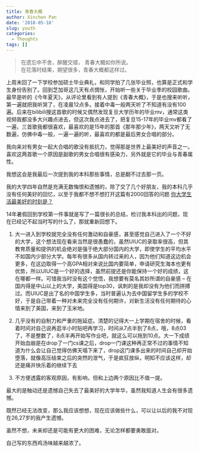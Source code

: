 ```yaml
---
title: 青春大概
author: Xinchen Pan
date: '2018-05-18'
slug: youth
categories:
  - Thoughts
tags: []
---
```



<blockquote> 

在遗忘中不舍，醉醒交错， 青春大概如你所说。  
在花落时结果，期望很多，青春大概都这样过。  
</blockquote>

上周末回了一下学校参加硕士毕业典礼，和同学拍了几张毕业照，也算是正式和学生身份告别了。回到芝加哥这几天有点惆怅，开始听一些关于毕业季的校园歌曲。最早是听的《今年夏天》，从评论里看到有人提到《青春大概》，于是也搜来听听，第一遍就把我听哭了，在凌晨12点多。接着中毒一般两天听了不知道有没有100遍。后来在bilibili搜这首歌的时候又偶然发现复旦大学历年的毕业mv，通常这类视频我都没多大兴趣点进去，但这次我点进去了，把复旦15-17年的毕业mv都看了一遍，三首歌我都很喜欢，最喜欢的是15年的那首《那年那少年》，两天又听了无数遍，仿佛中毒一般，一遍一遍的听，最喜欢的都是最后男女合唱的部分。

我向来对有男女一起大合唱的歌没有抵抗力，觉得那是世界上最美好的声音之一。喜欢这两首歌一个原因是副歌的男女合唱很有感染力，另外就是它的毕业与青春属性。

我想这会是我最后一次提到我的本科那些事情，总是翻不过去那一页。

我的大学四年自然是充满无数悔恨和遗憾的，除了交了几个好朋友，我的本科几乎没有任何美好的回忆，以至于我都不想不想打开这篇有2000回答的问题
[你大学生活最美好的时刻是？](https://www.zhihu.com/question/46598176)

14年暑假回到学校第一件事就是写了一篇很长的总结，检讨我本科出的问题，现在已经记不起当时写的什么了，那就重新回想下。



1.	大一进入到学校就完全没有任何激动和自豪感，甚至感觉自己进入了一个不好的大学，这个想法现在看来当然是很愚蠢的，虽然UIUC的录取率很高，但其教育质量和提供的机会绝对是强于绝大部分国内的大学，即使学生的平均水平不如国内少部分大学。每年有很多从国内转过来的人，因为他们知道这边机会更多，在这边取得一个高GPA相对来说比国内要简单，申请研究生海本也更有优势，所以UIUC是一个好的选择，虽然前提还是你能保持一个好的成绩，这在哪都一样。可惜我当时没有这个觉悟，我想要有莫名其妙所谓的自豪感 – 在国内得是中山以上的大学，美国得是top30，讽刺的是我却没有为他们而拼搏过。而UIUC是出了名的中国学生多，当时普遍认为去中国留学生多的学校不好，于是自己带着一种对未来完全没有任何期许，对新生活没有任何期待的心情来到了美国，来到了玉米地。

2.	几乎没有的自制力和严重的拖延症。清楚的记得大一上学期在宿舍的时候，看着时间对自己说再逛半小时贴吧再学习，时间从7点半到了8点，哦，8点03了，不是整数了，8点半再开始写作业吧，就这么可以拖到10点。大一下成绩开始血崩是在drop了一门cs课之后，drop一门课这种再正常不过的事情不知道为什么会让自己觉得仿佛天塌下来了，drop这门课多出来的时间自己却开始堕落，就像高压结束之后的突然的泄气，于是疯狂放纵，明知不应该这样，却还是痛并快乐着的继续下去

3.	不方便透露的客观原因，有影响，但和上边两个原因比不值一提。

最大的是触动还是遗憾自己失去了最美好的大学年华，虽然我知道人生会有很多遗憾。

既然已经无法改变，那么我应该想想，现在应该做些什么，可以让以后的我不对现在26,27岁的我产生遗憾。

虽然不想，未来却还是可能有更大的困难，无论怎样都要勇敢面对。

自己写的东西鸡汤味越来越浓了。

